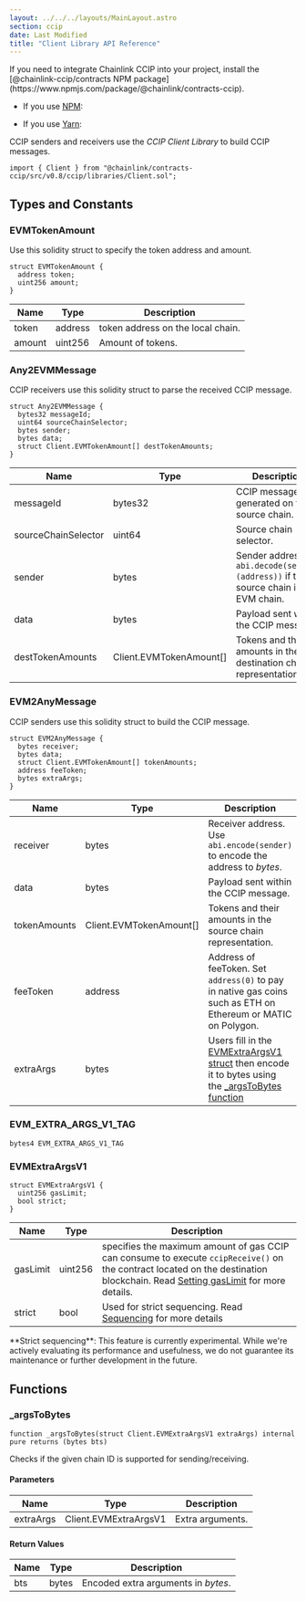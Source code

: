 ```yaml
---
layout: ../../../layouts/MainLayout.astro
section: ccip
date: Last Modified
title: "Client Library API Reference"
---
```



<Aside type="note" title="Add Chainlink CCIP to your project">
   If you need to integrate Chainlink CCIP into your project, install the [@chainlink-ccip/contracts NPM package](https://www.npmjs.com/package/@chainlink/contracts-ccip).

- If you use [NPM](https://www.npmjs.com/): <CopyText text="npm install @chainlink-ccip/contracts --save" code/>

- If you use [Yarn](https://yarnpkg.com/): <CopyText text="yarn add @chainlink-ccip/contracts" code/>

</Aside>

CCIP senders and receivers use the _CCIP Client Library_ to build CCIP messages.

```solidity
import { Client } from "@chainlink/contracts-ccip/src/v0.8/ccip/libraries/Client.sol";
```

## Types and Constants

### EVMTokenAmount

Use this solidity struct to specify the token address and amount.

```solidity
struct EVMTokenAmount {
  address token;
  uint256 amount;
}
```

| Name   | Type    | Description                       |
| ------ | ------- | --------------------------------- |
| token  | address | token address on the local chain. |
| amount | uint256 | Amount of tokens.                 |

### Any2EVMMessage

CCIP receivers use this solidity struct to parse the received CCIP message.

```solidity
struct Any2EVMMessage {
  bytes32 messageId;
  uint64 sourceChainSelector;
  bytes sender;
  bytes data;
  struct Client.EVMTokenAmount[] destTokenAmounts;
}
```

| Name                | Type                    | Description                                                                          |
| ------------------- | ----------------------- | ------------------------------------------------------------------------------------ |
| messageId           | bytes32                 | CCIP messageId, generated on the source chain.                                       |
| sourceChainSelector | uint64                  | Source chain selector.                                                               |
| sender              | bytes                   | Sender address. `abi.decode(sender, (address))` if the source chain is an EVM chain. |
| data                | bytes                   | Payload sent within the CCIP message.                                                |
| destTokenAmounts    | Client.EVMTokenAmount[] | Tokens and their amounts in their destination chain representation.                  |

### EVM2AnyMessage

CCIP senders use this solidity struct to build the CCIP message.

```solidity
struct EVM2AnyMessage {
  bytes receiver;
  bytes data;
  struct Client.EVMTokenAmount[] tokenAmounts;
  address feeToken;
  bytes extraArgs;
}
```

| Name         | Type                    | Description                                                                                                                          |
| ------------ | ----------------------- | ------------------------------------------------------------------------------------------------------------------------------------ |
| receiver     | bytes                   | Receiver address. Use `abi.encode(sender)` to encode the address to _bytes_.                                                         |
| data         | bytes                   | Payload sent within the CCIP message.                                                                                                |
| tokenAmounts | Client.EVMTokenAmount[] | Tokens and their amounts in the source chain representation.                                                                         |
| feeToken     | address                 | Address of feeToken. Set `address(0)` to pay in native gas coins such as ETH on Ethereum or MATIC on Polygon.                        |
| extraArgs    | bytes                   | Users fill in the [EVMExtraArgsV1 struct](#evmextraargsv1) then encode it to bytes using the [\_argsToBytes function](#_argstobytes) |

### EVM_EXTRA_ARGS_V1_TAG

```solidity
bytes4 EVM_EXTRA_ARGS_V1_TAG
```

### EVMExtraArgsV1

```solidity
struct EVMExtraArgsV1 {
  uint256 gasLimit;
  bool strict;
}
```

| Name     | Type    | Description                                                                                                                                                                                                             |
| -------- | ------- | ----------------------------------------------------------------------------------------------------------------------------------------------------------------------------------------------------------------------- |
| gasLimit | uint256 | specifies the maximum amount of gas CCIP can consume to execute `ccipReceive()` on the contract located on the destination blockchain. Read [Setting gasLimit](/ccip/best-practices#setting-gaslimit) for more details. |
| strict   | bool    | Used for strict sequencing. Read [Sequencing](/ccip/best-practices#sequencing) for more details                                                                                                                         |

<Aside type="caution" title="Experimental Feature">
  **Strict sequencing**: This feature is currently experimental. While we're actively evaluating its performance and
  usefulness, we do not guarantee its maintenance or further development in the future.
</Aside>

## Functions

### \_argsToBytes

```solidity
function _argsToBytes(struct Client.EVMExtraArgsV1 extraArgs) internal pure returns (bytes bts)
```

Checks if the given chain ID is supported for sending/receiving.

#### Parameters

| Name      | Type                  | Description      |
| --------- | --------------------- | ---------------- |
| extraArgs | Client.EVMExtraArgsV1 | Extra arguments. |

#### Return Values

| Name | Type  | Description                         |
| ---- | ----- | ----------------------------------- |
| bts  | bytes | Encoded extra arguments in _bytes_. |

